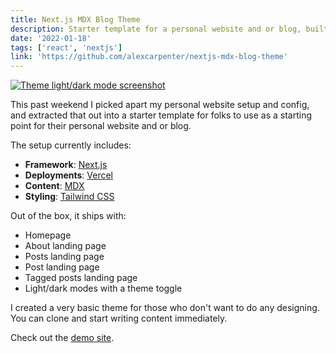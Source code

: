 ```yaml
---
title: Next.js MDX Blog Theme
description: Starter template for a personal website and or blog, built with Next.js, MDX, and Tailwind CSS.
date: '2022-01-18'
tags: ['react', 'nextjs']
link: 'https://github.com/alexcarpenter/nextjs-mdx-blog-theme'
---
```


<a href="https://nextjs-mdx-blog-theme.vercel.app/"><Image src="/images/nextjs-mdx-blog-theme.jpg" width={1600} height={900} alt="Theme light/dark mode screenshot" /></a>

This past weekend I picked apart my personal website setup and config, and extracted that out into a starter template for folks to use as a starting point for their personal website and or blog.

The setup currently includes:

* **Framework**: [Next.js](https://nextjs.org/)
* **Deployments**: [Vercel](https://vercel.com/)
* **Content**: [MDX](https://github.com/mdx-js/mdx)
* **Styling**: [Tailwind CSS](https://tailwindcss.com/)

Out of the box, it ships with:

* Homepage
* About landing page
* Posts landing page
* Post landing page
* Tagged posts landing page
* Light/dark modes with a theme toggle

I created a very basic theme for those who don't want to do any designing. You can clone and start writing content immediately.

Check out the [demo site](https://nextjs-mdx-blog-theme.vercel.app/).